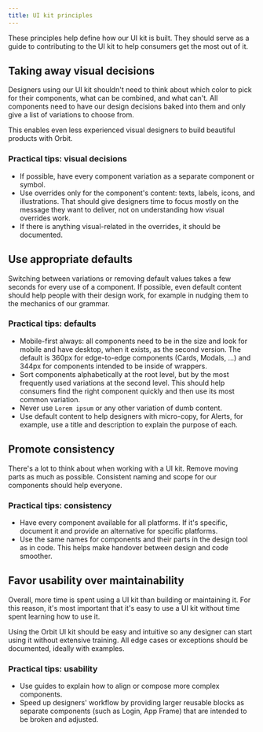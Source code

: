 ```yaml
---
title: UI kit principles
---
```


These principles help define how our UI kit is built.
They should serve as a guide to contributing to the UI kit to help consumers get the most out of it.

## Taking away visual decisions

Designers using our UI kit shouldn't need to think about which color to pick for their components,
what can be combined, and what can't.
All components need to have our design decisions baked into them
and only give a list of variations to choose from.

This enables even less experienced visual designers to build beautiful products with Orbit.

### Practical tips: visual decisions

- If possible, have every component variation as a separate component or symbol.
- Use overrides only for the component's content: texts, labels, icons, and illustrations.
  That should give designers time to focus mostly on the message they want to deliver,
  not on understanding how visual overrides work.
- If there is anything visual-related in the overrides, it should be documented.

## Use appropriate defaults

Switching between variations or removing default values takes a few seconds for every use of a component.
If possible, even default content should help people with their design work,
for example in nudging them to the mechanics of our grammar.

### Practical tips: defaults

- Mobile-first always:
  all components need to be in the size and look for mobile and have desktop,
  when it exists, as the second version.
  The default is 360px for edge-to-edge components (Cards, Modals, ...)
  and 344px for components intended to be inside of wrappers.
- Sort components alphabetically at the root level,
  but by the most frequently used variations at the second level.
  This should help consumers find the right component quickly and then use its most common variation.
- Never use `Lorem ipsum` or any other variation of dumb content.
- Use default content to help designers with micro-copy,
  for Alerts, for example, use a title and description to explain the purpose of each.

## Promote consistency

There's a lot to think about when working with a UI kit.
Remove moving parts as much as possible.
Consistent naming and scope for our components should help everyone.

### Practical tips: consistency

- Have every component available for all platforms.
  If it's specific, document it and provide an alternative for specific platforms.
- Use the same names for components and their parts in the design tool as in code.
  This helps make handover between design and code smoother.

## Favor usability over maintainability

Overall, more time is spent using a UI kit than building or maintaining it.
For this reason, it's most important that it's easy to use a UI kit
without time spent learning how to use it.

Using the Orbit UI kit should be easy and intuitive
so any designer can start using it without extensive training.
All edge cases or exceptions should be documented, ideally with examples.

### Practical tips: usability

- Use guides to explain how to align or compose more complex components.
- Speed up designers' workflow by providing larger reusable blocks as separate components
  (such as Login, App Frame) that are intended to be broken and adjusted.
